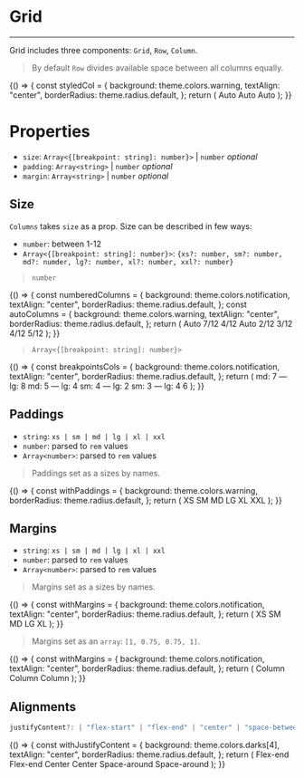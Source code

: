 
<Meta title="Layout/Grid" component={Grid} />

# Grid

---

Grid includes three components: `Grid`, `Row`, `Column`.

> By default `Row` divides available space between all columns equally.

<Preview>
  <Story name="basic">
    {() => {
      const styledCol = {
        background: theme.colors.warning,
        textAlign: "center",
        borderRadius: theme.radius.default,
      };
      return (
        <Grid style={{ color: theme.colors.white }}>
          <Row>
            <Column style={styledCol}>
              <Text small>Auto</Text>
            </Column>
            <Column style={styledCol}>
              <Text small>Auto</Text>
            </Column>
            <Column style={styledCol}>
              <Text small>Auto</Text>
            </Column>
          </Row>
        </Grid>
      );
    }}
  </Story>
</Preview>

# Properties

- `size`: `Array<{[breakpoint: string]: number}>` | `number` _optional_
- `padding`: `Array<string>` | `number` _optional_
- `margin`: `Array<string>` | `number` _optional_

## Size

`Columns` takes `size` as a prop. Size can be described in few ways:

- `number`: between 1-12
- `Array<{[breakpoint: string]: number}>`: `{xs?: number, sm?: number, md?: numder, lg?: number, xl?: number, xxl?: number}`

> `number`

<Preview>
  <Story name="size/number">
    {() => {
      const numberedColumns = {
        background: theme.colors.notification,
        textAlign: "center",
        borderRadius: theme.radius.default,
      };
      const autoColumns = {
        background: theme.colors.warning,
        textAlign: "center",
        borderRadius: theme.radius.default,
      };
      return (
        <Grid style={{ color: theme.colors.white }}>
          <Row>
            <Column style={autoColumns}>
              <Text small>Auto</Text>
            </Column>
            <Column size={8} style={numberedColumns}>
              <Text small>7/12</Text>
            </Column>
          </Row>
          <Row>
            <Column size={4} style={numberedColumns}>
              <Text small>4/12</Text>
            </Column>
            <Column style={autoColumns}>
              <Text small>Auto</Text>
            </Column>
            <Column size={2} style={numberedColumns}>
              <Text small>2/12</Text>
            </Column>
          </Row>
          <Row>
            <Column size={3} style={numberedColumns}>
              <Text small>3/12</Text>
            </Column>
            <Column size={4} style={numberedColumns}>
              <Text small>4/12</Text>
            </Column>
            <Column size={5} style={numberedColumns}>
              <Text small>5/12</Text>
            </Column>
          </Row>
        </Grid>
      );
    }}
  </Story>
</Preview>

> `Array<{[breakpoint: string]: number}>`

<Preview>
  <Story name="size/breakpoints">
    {() => {
      const breakpointsCols = {
        background: theme.colors.notification,
        textAlign: "center",
        borderRadius: theme.radius.default,
      };
      return (
        <Grid style={{ color: theme.colors.white }}>
          <Row>
            <Column size={{ sm: 7, lg: 8 }} style={breakpointsCols}>
              <Text small>md: 7 — lg: 8</Text>
            </Column>
            <Column size={{ sm: 5, lg: 4 }} style={breakpointsCols}>
              <Text small>md: 5 — lg: 4</Text>
            </Column>
          </Row>
          <Row>
            <Column size={{ sm: 3, lg: 2 }} style={breakpointsCols}>
              <Text small>sm: 4 — lg: 2</Text>
            </Column>
            <Column size={{ sm: 3, lg: 4 }} style={breakpointsCols}>
              <Text small>sm: 3 — lg: 4</Text>
            </Column>
            <Column size={6} style={breakpointsCols}>
              <Text small>6</Text>
            </Column>
          </Row>
        </Grid>
      );
    }}
  </Story>
</Preview>

## Paddings

- `string`: `xs | sm | md | lg | xl | xxl`
- `number`: parsed to `rem` values
- `Array<number>`: parsed to `rem` values

> Paddings set as a sizes by names.

<Preview>
  <Story name="paddings">
    {() => {
      const withPaddings = {
        background: theme.colors.warning,
        borderRadius: theme.radius.default,
      };
      return (
        <Grid style={{ color: theme.colors.white }}>
          <Row>
            <Column
              justifyContent="flex-start"
              alignContent="flex-start"
              padding="xs"
              style={withPaddings}
            >
              <Text small>XS</Text>
            </Column>
            <Column
              justifyContent="flex-start"
              alignContent="flex-start"
              padding="sm"
              style={withPaddings}
            >
              <Text small>SM</Text>
            </Column>
            <Column
              justifyContent="flex-start"
              alignContent="flex-start"
              padding="md"
              style={withPaddings}
            >
              <Text small>MD</Text>
            </Column>
            <Column
              justifyContent="flex-start"
              alignContent="flex-start"
              padding="lg"
              style={withPaddings}
            >
              <Text small>LG</Text>
            </Column>
            <Column
              justifyContent="flex-start"
              alignContent="flex-start"
              padding="xl"
              style={withPaddings}
            >
              <Text small>XL</Text>
            </Column>
            <Column
              justifyContent="flex-start"
              alignContent="flex-start"
              padding="xxl"
              style={withPaddings}
            >
              <Text small>XXL</Text>
            </Column>
          </Row>
        </Grid>
      );
    }}
  </Story>
</Preview>

## Margins

- `string`: `xs | sm | md | lg | xl | xxl`
- `number`: parsed to `rem` values
- `Array<number>`: parsed to `rem` values

> Margins set as a sizes by names.

<Preview>
  <Story name="margins">
    {() => {
      const withMargins = {
        background: theme.colors.notification,
        textAlign: "center",
        borderRadius: theme.radius.default,
      };
      return (
        <Grid style={{ color: theme.colors.white }}>
          <Row>
            <Column margin="xs" style={withMargins}>
              <Text small>XS</Text>
            </Column>
            <Column margin="sm" style={withMargins}>
              <Text small>SM</Text>
            </Column>
            <Column margin="md" style={withMargins}>
              <Text small>MD</Text>
            </Column>
            <Column margin="lg" style={withMargins}>
              <Text small>LG</Text>
            </Column>
            <Column margin="xl" style={withMargins}>
              <Text small>XL</Text>
            </Column>
          </Row>
        </Grid>
      );
    }}
  </Story>
</Preview>

> Margins set as an `array`: `[1, 0.75, 0.75, 1]`.

<Preview>
  <Story name="array">
    {() => {
      const withMargins = {
        background: theme.colors.notification,
        textAlign: "center",
        borderRadius: theme.radius.default,
      };
      return (
        <Grid style={{ color: theme.colors.white }}>
          <Row>
            <Column margin={[1, 0.75, 0.75, 1]} style={withMargins}>
              <Text small>Column</Text>
            </Column>
            <Column margin={[1, 0.75, 0.75, 1]} style={withMargins}>
              <Text small>Column</Text>
            </Column>
            <Column margin={[1, 0.75, 0.75, 1]} style={withMargins}>
              <Text small>Column</Text>
            </Column>
          </Row>
        </Grid>
      );
    }}
  </Story>
</Preview>

## Alignments

```typescript
justifyContent?: | "flex-start" | "flex-end" | "center" | "space-between" | "space-around" | "initial" | "inherit";`
```

<Preview>
  <Story name="justifyContent">
    {() => {
      const withJustifyContent = {
        background: theme.colors.darks[4],
        textAlign: "center",
        borderRadius: theme.radius.default,
      };
      return (
        <Grid style={{ color: theme.colors.white }}>
          <Row justifyContent="flex-end">
            <Column size={2} style={withJustifyContent}>
              <Text small>Flex-end</Text>
            </Column>
            <Column size={2} style={withJustifyContent}>
              <Text small>Flex-end</Text>
            </Column>
          </Row>
          <Row justifyContent="center">
            <Column size={2} style={withJustifyContent}>
              <Text small>Center</Text>
            </Column>
            <Column size={2} style={withJustifyContent}>
              <Text small>Center</Text>
            </Column>
          </Row>
          <Row justifyContent="space-around">
            <Column size={2} style={withJustifyContent}>
              <Text small>Space-around</Text>
            </Column>
            <Column size={2} style={withJustifyContent}>
              <Text small>Space-around</Text>
            </Column>
          </Row>
        </Grid>
      );
    }}
  </Story>
</Preview>
